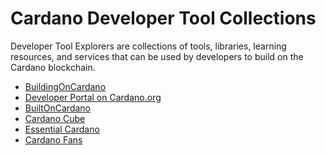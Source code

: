 
# Cardano Developer Tool Collections

<Callout type="info" emoji="ℹ️">
Developer Tool Explorers are collections of tools, libraries, learning resources, and services that can be used by developers to build on the Cardano blockchain. 
</Callout>

- [BuildingOnCardano](https://buildingoncardano.dev/) 
- [Developer Portal on Cardano.org](https://developers.cardano.org/tools/) 
- [BuiltOnCardano](https://builtoncardano.com/ecosystem/developer-tools)
- [Cardano Cube](https://www.cardanocube.io/collections/developer-tools)
- [Essential Cardano](https://www.essentialcardano.io/article/a-list-of-community-built-developer-tools-on-cardano)
- [Cardano Fans](https://cardano.fans/our-work)

